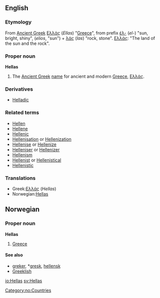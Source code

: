 ==English==
===Etymology===
From [[Ancient Greek]] [[Ελλάς]] (''Ellas'') "[[Greece]]", from prefix [[έλ-]] (''el-'') "sun, bright, shiny", (''elios'', "sun") + [[λάς]] (''las'') "rock, stone". [[Ελλάς]]: "The land of the sun and the rock".

===Proper noun===
'''Hellas'''
# The [[Ancient Greek]] [[name]] for ancient and modern [[Greece]], [[Ελλάς]].

===Derivatives===
*[[Helladic]]

===Related terms===
*[[Hellen]]
*[[Hellene]]
*[[Hellenic]]
*[[Hellenisation]] or [[Hellenization]]
*[[Hellenise]] or [[Hellenize]]
*[[Helleniser]] or [[Hellenizer]]
*[[Hellenism]]
*[[Hellenist]] or [[Hellenistical]]
*[[Hellenistic]]

===Translations===
*Greek:[[Ελλάς]] (''Hellas'')
*Norwegian:[[Hellas]]

==Norwegian==
===Proper noun===
[[Category:no:Countries]]
'''Hellas'''
#[[Greece]]
====See also====
*[[greker]], *[[gresk]], [[hellensk]]
*[[Greeklish]]

[[io:Hellas]]
[[sv:Hellas]]
